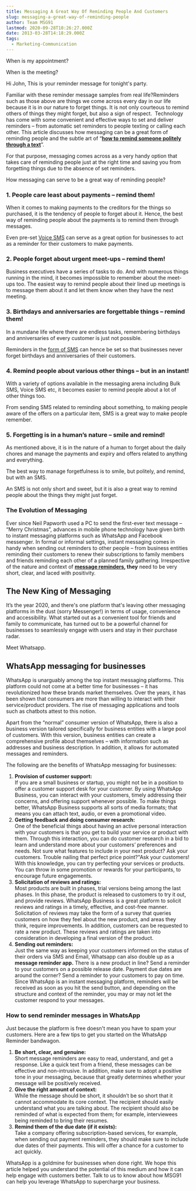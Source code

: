 ```yaml
---
title: Messaging A Great Way Of Reminding People And Customers
slug: messaging-a-great-way-of-reminding-people
author: Team MSG91
lastmod: 2020-09-28T10:26:27.000Z
date: 2013-03-28T14:18:29.000Z
tags:
  - Marketing-Communication
---
```


When is my appointment?

When is the meeting?

Hi John, This is your reminder message for tonight's party.

Familiar with these reminder message samples from real life?Reminders such as those above are things we come across every day in our life because it is in our nature to forget things. It is not only courteous to remind others of things they might forget, but also a sign of respect.  Technology has come with some convenient and effective ways to set and deliver reminders – from automatic set reminders to people texting or calling each other. This article discusses how messaging can be a great form of reminding people and the subtle art of “[**how to remind someone politely through a text**](https://msg91.com)”.

For that purpose, messaging comes across as a very handy option that takes care of reminding people just at the right time and saving you from forgetting things due to the absence of set reminders.

How messaging can serve to be a great way of reminding people?

### 1. People care least about payments – remind them!

When it comes to making payments to the creditors for the things so purchased, it is the tendency of people to forget about it. Hence, the best way of reminding people about the payments is to remind them through messages.

Even pre-set [Voice SMS](https://msg91.com/voice) can serve as a great option for businesses to act as a reminder for their customers to make payments.

### 2. People forget about urgent meet-ups – remind them!

Business executives have a series of tasks to do. And with numerous things running in the mind, it becomes impossible to remember about the meet-ups too. The easiest way to remind people about their lined up meetings is to message them about it and let them know when they have the next meeting.

### 3. Birthdays and anniversaries are forgettable things – remind them!

In a mundane life where there are endless tasks, remembering birthdays and anniversaries of every customer is just not possible.

Reminders in the [form of SMS](https://msg91.com/sms) can hence be set so that businesses never forget birthdays and anniversaries of their customers.

### 4. Remind people about various other things – but in an instant!

With a variety of options available in the messaging arena including Bulk SMS, Voice SMS etc, it becomes easier to remind people about a lot of other things too.

From sending SMS related to reminding about something, to making people aware of the offers on a particular item, SMS is a great way to make people remember.

### 5. Forgetting is in a human’s nature – smile and remind!

As mentioned above, it is in the nature of a human to forget about the daily chores and manage the payments and expiry and offers related to anything and everything.

The best way to manage forgetfulness is to smile, but politely, and remind, but with an SMS.

An SMS is not only short and sweet, but it is also a great way to remind people about the things they might just forget.

### The Evolution of Messaging

Ever since Neil Papworth used a PC to send the first-ever text message – “Merry Christmas”, advances in mobile phone technology have given birth to instant messaging platforms such as WhatsApp and Facebook messenger. In formal or informal settings, instant messaging comes in handy when sending out reminders to other people – from business entities reminding their customers to renew their subscriptions to family members and friends reminding each other of a planned family gathering. Irrespective of the nature and context of [**message reminders**](https://msg91.com/sms)**, they** need to be very short, clear, and laced with positivity.

The New King of Messaging
-------------------------

It’s the year 2020, and there's one platform that's leaving other messaging platforms in the dust (sorry Messenger!) in terms of usage, convenience and accessibility. What started out as a convenient tool for friends and family to communicate, has turned out to be a powerful channel for businesses to seamlessly engage with users and stay in their purchase radar.  


Meet Whatsapp.  


WhatsApp messaging for businesses
---------------------------------

WhatsApp is unarguably among the top instant messaging platforms. This platform could not come at a better time for businesses – it has revolutionized how these brands market themselves. Over the years, it has been shown that consumers are more than willing to interact with their service/product providers. The rise of messaging applications and tools such as chatbots attest to this notion.

Apart from the “normal” consumer version of WhatsApp, there is also a business version tailored specifically for business entities with a large pool of customers. With this version, business entities can create a comprehensive profile about themselves – with information such as addresses and business description. In addition, it allows for automated messages and reminders.

The following are the benefits of WhatsApp messaging for businesses:

1. **Provision of customer support:**   
If you are a small business or startup, you might not be in a position to offer a customer support desk for your customer. By using WhatsApp Business, you can interact with your customers, timely addressing their concerns, and offering support whenever possible. To make things better, WhatsApp Business supports all sorts of media formats; that means you can attach text, audio, or even a promotional video.
2. **Getting feedback and doing consumer research:**   
One of the beneficial things about having an active personal interaction with your customers is that you get to build your service or product with them. Through this interaction, you can do customer research in a bid to learn and understand more about your customers’ preferences and needs. Not sure what features to include in your next product? Ask your customers. Trouble nailing that perfect price point?"Ask your customers! With this knowledge, you can try perfecting your services or products. You can throw in some promotion or rewards for your participants, to encourage future engagements.
3. **Solicitation of reviews and ratings:**   
Most products are built in phases, trial versions being among the last phases. In this phase, the product is released to customers to try it out, and provide reviews. WhatsApp Business is a great platform to solicit reviews and ratings in a timely, effective, and cost-free manner. Solicitation of reviews may take the form of a survey that queries customers on how they feel about the new product, and areas they think, require improvements. In addition, customers can be requested to rate a new product. These reviews and ratings are taken into consideration in developing a final version of the product.
4. **Sending out reminders:**   
Just the same way as keeping your customers informed on the status of their orders via SMS and Email, Whatsapp can also double up as a **message reminder app.** There is a new product in line? Send a reminder to your customers on a possible release date. Payment due dates are around the corner? Send a reminder to your customers to pay on time. Since WhatsApp is an instant messaging platform, reminders will be received as soon as you hit the send button, and depending on the structure and context of the reminder, you may or may not let the customer respond to your messages.

### How to send reminder messages in WhatsApp

Just because the platform is free doesn't mean you have to spam your customers. Here are a few tips to get you started on the WhatsApp Reminder bandwagon.

1. **Be short, clear, and genuine:**  
Short message reminders are easy to read, understand, and get a response. Like a quick text from a friend, these messages can be effective and non-intrusive. In addition, make sure to adopt a positive tone in your messaging, because that greatly determines whether your message will be positively received.
2. **Give the right amount of context:**  
While the message should be short, it shouldn’t be so short that it cannot accommodate its core context. The recipient should easily understand what you are talking about. The recipient should also be reminded of what is expected from them; for example, interviewees being reminded to bring their resumes.
3. **Remind them of the due date (if it exists):**   
Take a company offering subscription-based services, for example, when sending out payment reminders, they should make sure to include due dates of their payments. This will offer a chance for a customer to act quickly.

WhatsApp is a goldmine for businesses when done right. We hope this article helped you understand the potential of this medium and how it can help engage with customers better. Talk to us to know about how MSG91 can help you leverage WhatsApp to supercharge your business.

  


